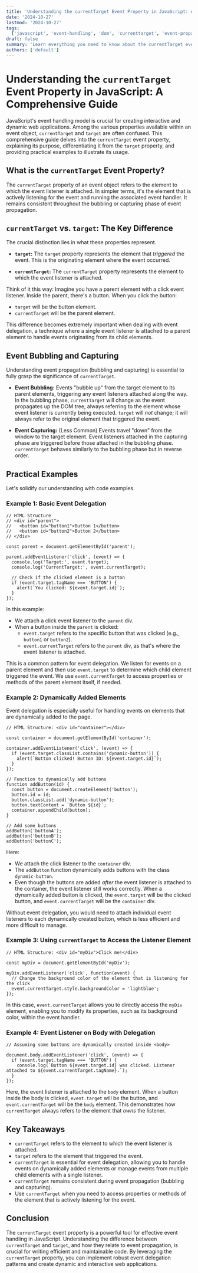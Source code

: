 ```yaml
---
title: 'Understanding the currentTarget Event Property in JavaScript: A Comprehensive Guide'
date: '2024-10-27'
lastmod: '2024-10-27'
tags:
  ['javascript', 'event-handling', 'dom', 'currenttarget', 'event-propagation', 'event-listeners']
draft: false
summary: 'Learn everything you need to know about the currentTarget event property in JavaScript, including its purpose, differences from target, and practical examples of how to use it for effective event handling in your web applications.'
authors: ['default']
---
```


# Understanding the `currentTarget` Event Property in JavaScript: A Comprehensive Guide

JavaScript's event handling model is crucial for creating interactive and dynamic web applications. Among the various properties available within an event object, `currentTarget` and `target` are often confused. This comprehensive guide delves into the `currentTarget` event property, explaining its purpose, differentiating it from the `target` property, and providing practical examples to illustrate its usage.

## What is the `currentTarget` Event Property?

The `currentTarget` property of an event object refers to the element to which the event listener is attached. In simpler terms, it's the element that is actively listening for the event and running the associated event handler. It remains consistent throughout the bubbling or capturing phase of event propagation.

## `currentTarget` vs. `target`: The Key Difference

The crucial distinction lies in what these properties represent.

- **`target`:** The `target` property represents the element that _triggered_ the event. This is the originating element where the event occurred.

- **`currentTarget`:** The `currentTarget` property represents the element to which the event listener is attached.

Think of it this way: Imagine you have a parent element with a click event listener. Inside the parent, there's a button. When you click the button:

- `target` will be the button element.
- `currentTarget` will be the parent element.

This difference becomes extremely important when dealing with event delegation, a technique where a single event listener is attached to a parent element to handle events originating from its child elements.

## Event Bubbling and Capturing

Understanding event propagation (bubbling and capturing) is essential to fully grasp the significance of `currentTarget`.

- **Event Bubbling:** Events "bubble up" from the target element to its parent elements, triggering any event listeners attached along the way. In the bubbling phase, `currentTarget` will change as the event propagates up the DOM tree, always referring to the element whose event listener is currently being executed. `target` will _not_ change; it will always refer to the original element that triggered the event.

- **Event Capturing:** (Less Common) Events travel "down" from the window to the target element. Event listeners attached in the capturing phase are triggered before those attached in the bubbling phase. `currentTarget` behaves similarly to the bubbling phase but in reverse order.

## Practical Examples

Let's solidify our understanding with code examples.

### Example 1: Basic Event Delegation

```plaintext
// HTML Structure
// <div id="parent">
//   <button id="button1">Button 1</button>
//   <button id="button2">Button 2</button>
// </div>

const parent = document.getElementById('parent');

parent.addEventListener('click', (event) => {
  console.log('Target:', event.target);
  console.log('CurrentTarget:', event.currentTarget);

  // Check if the clicked element is a button
  if (event.target.tagName === 'BUTTON') {
    alert(`You clicked: ${event.target.id}`);
  }
});
```

In this example:

- We attach a click event listener to the `parent` div.
- When a button inside the `parent` is clicked:
  - `event.target` refers to the specific button that was clicked (e.g., `button1` or `button2`).
  - `event.currentTarget` refers to the `parent` div, as that's where the event listener is attached.

This is a common pattern for event delegation. We listen for events on a parent element and then use `event.target` to determine which child element triggered the event. We use `event.currentTarget` to access properties or methods of the parent element itself, if needed.

### Example 2: Dynamically Added Elements

Event delegation is especially useful for handling events on elements that are dynamically added to the page.

```plaintext
// HTML Structure: <div id="container"></div>

const container = document.getElementById('container');

container.addEventListener('click', (event) => {
  if (event.target.classList.contains('dynamic-button')) {
    alert(`Button clicked! Button ID: ${event.target.id}`);
  }
});

// Function to dynamically add buttons
function addButton(id) {
  const button = document.createElement('button');
  button.id = id;
  button.classList.add('dynamic-button');
  button.textContent = `Button ${id}`;
  container.appendChild(button);
}

// Add some buttons
addButton('buttonA');
addButton('buttonB');
addButton('buttonC');
```

Here:

- We attach the click listener to the `container` div.
- The `addButton` function dynamically adds buttons with the class `dynamic-button`.
- Even though the buttons are added _after_ the event listener is attached to the container, the event listener still works correctly. When a dynamically added button is clicked, the `event.target` will be the clicked button, and `event.currentTarget` will be the `container` div.

Without event delegation, you would need to attach individual event listeners to each dynamically created button, which is less efficient and more difficult to manage.

### Example 3: Using `currentTarget` to Access the Listener Element

```plaintext
// HTML Structure: <div id="myDiv">Click me!</div>

const myDiv = document.getElementById('myDiv');

myDiv.addEventListener('click', function(event) {
  // Change the background color of the element that is listening for the click
  event.currentTarget.style.backgroundColor = 'lightblue';
});
```

In this case, `event.currentTarget` allows you to directly access the `myDiv` element, enabling you to modify its properties, such as its background color, within the event handler.

### Example 4: Event Listener on Body with Delegation

```plaintext
// Assuming some buttons are dynamically created inside <body>

document.body.addEventListener('click', (event) => {
  if (event.target.tagName === 'BUTTON') {
    console.log(`Button ${event.target.id} was clicked. Listener attached to ${event.currentTarget.tagName}.`);
  }
});
```

Here, the event listener is attached to the `body` element. When a button inside the body is clicked, `event.target` will be the button, and `event.currentTarget` will be the `body` element. This demonstrates how `currentTarget` always refers to the element that _owns_ the listener.

## Key Takeaways

- `currentTarget` refers to the element to which the event listener is attached.
- `target` refers to the element that triggered the event.
- `currentTarget` is essential for event delegation, allowing you to handle events on dynamically added elements or manage events from multiple child elements with a single listener.
- `currentTarget` remains consistent during event propagation (bubbling and capturing).
- Use `currentTarget` when you need to access properties or methods of the element that is actively listening for the event.

## Conclusion

The `currentTarget` event property is a powerful tool for effective event handling in JavaScript. Understanding the difference between `currentTarget` and `target`, and how they relate to event propagation, is crucial for writing efficient and maintainable code. By leveraging the `currentTarget` property, you can implement robust event delegation patterns and create dynamic and interactive web applications.
